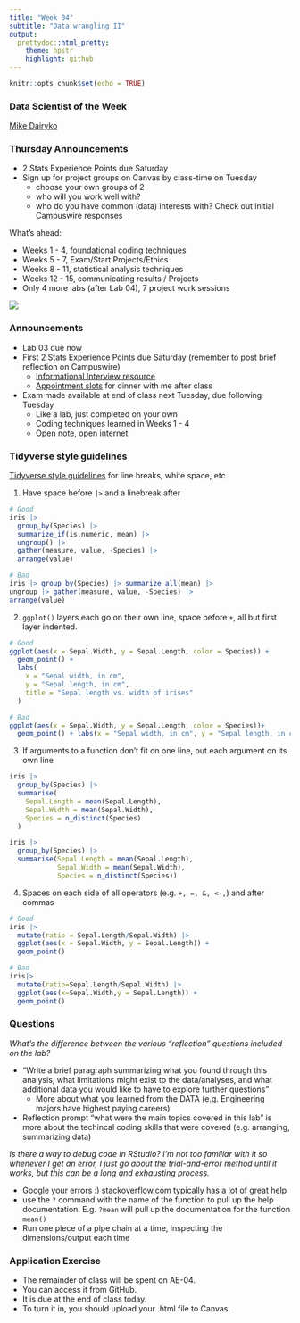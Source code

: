 ```yaml
---
title: "Week 04"
subtitle: "Data wrangling II"
output: 
  prettydoc::html_pretty:
    theme: hpstr
    highlight: github
---
```


```r
knitr::opts_chunk$set(echo = TRUE)
```

### Data Scientist of the Week

[Mike Dairyko](https://hardin47.github.io/CURV/scholars/dairyko.html)

### Thursday Announcements

-   2 Stats Experience Points due Saturday
-   Sign up for project groups on Canvas by class-time on Tuesday
    -   choose your own groups of 2
    -   who will you work well with?
    -   who do you have common (data) interests with? Check out initial Campuswire responses

What's ahead:

-   Weeks 1 - 4, foundational coding techniques
-   Weeks 5 - 7, Exam/Start Projects/Ethics
-   Weeks 8 - 11, statistical analysis techniques
-   Weeks 12 - 15, communicating results / Projects
-   Only 4 more labs (after Lab 04), 7 project work sessions

![](images/MATH_talk_Byrant.png)

### Announcements

-   Lab 03 due now
-   First 2 Stats Experience Points due Saturday (remember to post brief reflection on Campuswire)
    -   [Informational Interview resource](https://docs.google.com/document/d/17ESP_xm-kXo3gsRrzmbG0XR37yRqnMCT5TiqPli6Pnc/edit?usp=sharing)
    -   [Appointment slots](https://calendar.google.com/calendar/selfsched?sstoken=UUdib21reE5QbWlCfGRlZmF1bHR8Y2Q4NzA0ODFhZjhiNjQzYWJlZjU0YzVjNDQ3NzBmNTY) for dinner with me after class
-   Exam made available at end of class next Tuesday, due following Tuesday
    -   Like a lab, just completed on your own
    -   Coding techniques learned in Weeks 1 - 4
    -   Open note, open internet

### Tidyverse style guidelines

[Tidyverse style guidelines](https://style.tidyverse.org/pipes.html) for line breaks, white space, etc.

1.  Have space before `|>` and a linebreak after

```r
# Good
iris |>
  group_by(Species) |>
  summarize_if(is.numeric, mean) |>
  ungroup() |>
  gather(measure, value, -Species) |>
  arrange(value)

# Bad
iris |> group_by(Species) |> summarize_all(mean) |>
ungroup |> gather(measure, value, -Species) |>
arrange(value)
```

2.  `ggplot()` layers each go on their own line, space before `+`, all but first layer indented.

```r
# Good
ggplot(aes(x = Sepal.Width, y = Sepal.Length, color = Species)) +
  geom_point() +
  labs(
    x = "Sepal width, in cm",
    y = "Sepal length, in cm",
    title = "Sepal length vs. width of irises"
  ) 

# Bad
ggplot(aes(x = Sepal.Width, y = Sepal.Length, color = Species))+
  geom_point() + labs(x = "Sepal width, in cm", y = "Sepal length, in cm", title = "Sepal length vs. width of irises") 
```

3.  If arguments to a function don't fit on one line, put each argument on its own line

```r
iris |>
  group_by(Species) |>
  summarise(
    Sepal.Length = mean(Sepal.Length),
    Sepal.Width = mean(Sepal.Width),
    Species = n_distinct(Species)
  )

iris |>
  group_by(Species) |>
  summarise(Sepal.Length = mean(Sepal.Length),
            Sepal.Width = mean(Sepal.Width),
            Species = n_distinct(Species))
```

4.  Spaces on each side of all operators (e.g. `+, =, &, <-,`) and after commas

```r
# Good
iris |> 
  mutate(ratio = Sepal.Length/Sepal.Width) |> 
  ggplot(aes(x = Sepal.Width, y = Sepal.Length)) +
  geom_point()

# Bad
iris|> 
  mutate(ratio=Sepal.Length/Sepal.Width) |> 
  ggplot(aes(x=Sepal.Width,y = Sepal.Length)) +
  geom_point()
```

### Questions

*What's the difference between the various "reflection" questions included on the lab?*

-   "Write a brief paragraph summarizing what you found through this analysis, what limitations might exist to the data/analyses, and what additional data you would like to have to explore further questions"
    -   More about what you learned from the DATA (e.g. Engineering majors have highest paying careers)
-   Reflection prompt "what were the main topics covered in this lab" is more about the techincal coding skills that were covered (e.g. arranging, summarizing data)

*Is there a way to debug code in RStudio? I'm not too familiar with it so whenever I get an error, I just go about the trial-and-error method until it works, but this can be a long and exhausting process.*

-   Google your errors :) stackoverflow.com typically has a lot of great help
-   use the `?` command with the name of the function to pull up the help documentation. E.g. `?mean` will pull up the documentation for the function `mean()`
-   Run one piece of a pipe chain at a time, inspecting the dimensions/output each time

### Application Exercise

-   The remainder of class will be spent on AE-04.
-   You can access it from GitHub.
-   It is due at the end of class today.
-   To turn it in, you should upload your .html file to Canvas.
